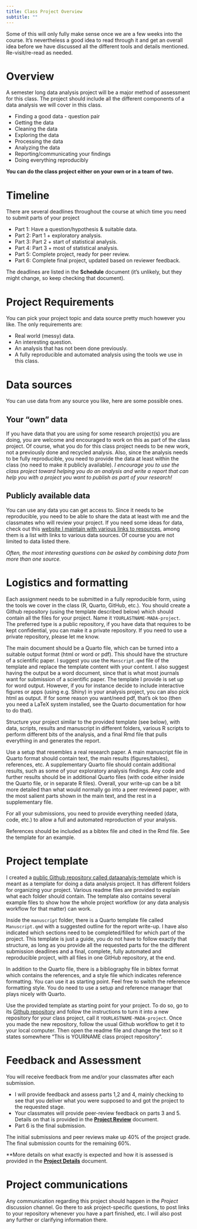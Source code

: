 ```yaml
---
title: Class Project Overview 
subtitle: ""
---
```


::: {.note}
Some of this will only fully make sense once we are a few weeks into
the course. It's nevertheless a good idea to read through it and get an
overall idea before we have discussed all the different tools and
details mentioned. Re-visit/re-read as needed.
:::

# Overview

A semester long data analysis project will be a major method of
assessment for this class. The project should include all the different
components of a data analysis we will cover in this class.

-   Finding a good data - question pair
-   Getting the data
-   Cleaning the data
-   Exploring the data
-   Processing the data
-   Analyzing the data
-   Reporting/communicating your findings
-   Doing everything reproducibly

**You can do the class project either on your own or in a team of two.**

# Timeline

There are several deadlines throughout the course at which time you need
to submit parts of your project

-   Part 1: Have a question/hypothesis & suitable data.
-   Part 2: Part 1 + exploratory analysis.
-   Part 3: Part 2 + start of statistical analysis.
-   Part 4: Part 3 + most of statistical analysis.
-   Part 5: Complete project, ready for peer review.
-   Part 6: Complete final project, updated based on reviewer feedback.

The deadlines are listed in the **Schedule** document (it's unlikely,
but they might change, so keep checking that document).

# Project Requirements

You can pick your project topic and data source pretty much however you
like. The only requirements are:

-   Real world (messy) data.
-   An interesting question.
-   An analysis that has not been done previously.
-   A fully reproducible and automated analysis using the tools we use
    in this class.

# Data sources

You can use data from any source you like, here are some possible ones.

## Your "own" data

If you have data that you are using for some research project(s) you are
doing, you are welcome and encouraged to work on this as part of the
class project. Of course, what you do for this class project needs to be
new work, not a previously done and recycled analysis. Also, since the
analysis needs to be fully reproducible, you need to provide the data at
least within the class (no need to make it publicly available). *I
encourage you to use the class project toward helping you do an analysis
and write a report that can help you with a project you want to publish
as part of your research!*

## Publicly available data

You can use any data you can get access to. Since it needs to be
reproducible, you need to be able to share the data at least with me and
the classmates who will review your project. If you need some ideas for
data, check out this [website I maintain with various links to
resources](https://andreashandel.github.io/research-and-teaching-resources/),
among them is a list with links to various data sources. Of course you
are not limited to data listed there.

*Often, the most interesting questions can be asked by combining data
from more than one source.*

# Logistics and formatting

Each assignment needs to be submitted in a fully reproducible form,
using the tools we cover in the class (R, Quarto, GitHub, etc.). You
should create a Github repository (using the template described below)
which should contain all the files for your project. Name it
`YOURLASTNAME-MADA-project`. The preferred type is a public repository,
if you have data that requires to be kept confidential, you can make it
a private repository. If you need to use a private repository, please
let me know.

The main document should be a Quarto file, which can be turned into a
suitable output format (html or word or pdf). This should have the
structure of a scientific paper. I suggest you use the `Manscript.qmd`
file of the template and replace the template content with your content.
I also suggest having the output be a word document, since that is what
most journals want for submission of a scientific paper. The template I
provide is set up for word output. However, if you for instance decide
to include interactive figures or apps (using e.g. Shiny) in your
analysis project, you can also pick html as output. If for some reason
you want/need pdf, that's ok too (then you need a LaTeX system
installed, see the Quarto documentation for how to do that).

Structure your project similar to the provided template (see below),
with data, scripts, results and manuscript in different folders, various
R scripts to perform different bits of the analysis, and a final Rmd
file that pulls everything in and generates the report.

Use a setup that resembles a real research paper. A main manuscript file
in Quarto format should contain text, the main results (figures/tables),
references, etc. A supplementary Quarto file should contain additional
results, such as some of your exploratory analysis findings. Any code
and further results should be in additional Quarto files (with code
either inside the Quarto file, or in separate R files). Overall, your
write-up can be a bit more detailed than what would normally go into a
peer reviewed paper, with the most salient parts shown in the main text,
and the rest in a supplementary file.

For all your submissions, you need to provide everything needed (data,
code, etc.) to allow a full and automated reproduction of your analysis.

References should be included as a bibtex file and cited in the Rmd
file. See the template for an example.

# Project template

I created a [public Github repository called
dataanalyis-template](https://github.com/andreashandel/dataanalysis-template)
which is meant as a template for doing a data analysis project. It has
different folders for organizing your project. Various readme files are
provided to explain what each folder should contain. The template also
contains several example files to show how the whole project workflow
(or any data analysis workflow for that matter) can work.

Inside the `manuscript` folder, there is a Quarto template file called
`Manuscript.qmd` with a suggested outline for the report write-up. I
have also indicated which sections need to be completed/filled for which
part of the project. This template is just a guide, you do not have to
follow exactly that structure, as long as you provide all the requested
parts for the the different submission deadlines and a final, complete,
fully automated and reproducible project, with all files in one GitHub
repository, at the end.

In addition to the Quarto file, there is a bibliography file in bibtex
format which contains the references, and a style file which indicates
reference formatting. You can use it as starting point. Feel free to
switch the reference formatting style. You do need to use a setup and
reference manager that plays nicely with Quarto.

Use the provided template as starting point for your project. To do so,
go to its [Github
repository](https://github.com/andreashandel/dataanalysis-template) and
follow the instructions to turn it into a new repository for your class
project, call it `YOURLASTNAME-MADA-project`. Once you made the new
repository, follow the usual Github workflow to get it to your local
computer. Then open the readme file and change the text so it states
somewhere "This is YOURNAME class project repository".

# Feedback and Assessment

You will receive feedback from me and/or your classmates after each
submission.

-   I will provide feedback and assess parts 1,2 and 4, mainly checking
    to see that you deliver what you were supposed to and got the
    project to the requested stage.
-   Your classmates will provide peer-review feedback on parts 3 and 5.
    Details on that is provided in the [**Project Review**](Project_Review.qmd) document.
-   Part 6 is the final submission.

The initial submissions and peer reviews make up 40% of the project
grade. The final submission counts for the remaining 60%.

**More details on what exactly is expected and how it is assessed is
provided in the [**Project Details**](Project_Details.qmd) document.

# Project communications

Any communication regarding this project should happen in the *Project*
discussion channel. Go there to ask project-specific questions, to post
links to your repository whenever you have a part finished, etc. I will
also post any further or clarifying information there.
